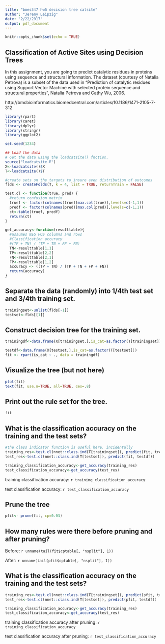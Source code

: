 ```yaml
---
title: "bmes547 hw5 decision tree catsite"
author: "Jeremy Leipzig"
date: "2/22/2017"
output: pdf_document
---
```


```r
knitr::opts_chunk$set(echo = TRUE)
```

## Classification of Active Sites using Decision Trees
In this assignment, you are going to predict catalytic residues in proteins using sequence and structural information. The dataset (courtesy of Natalia Petrova) is a subset of the data used in "Prediction of catalytic residues using Support Vector Machine with selected protein sequence and structural properties", Natalia Petrova and Cathy Wu, 2006.

http://bmcbioinformatics.biomedcentral.com/articles/10.1186/1471-2105-7-312

```r
library(rpart)
library(caret)
library(dplyr)
library(stringr)
library(ggplot2)

set.seed(1234)
```

```r
## Load the data
# Get the data using the loadcatsite() fnction.
source("loadcatsite.R")
X<-loadcatsite()$X
T<-loadcatsite()$T

#create sets on the targets to insure even distribution of outcomes
flds <- createFolds(T, k = 4, list = TRUE, returnTrain = FALSE)

test.cl <- function(true, pred) {
  #return confusion matrix
  truef <- factor(colnames(true)[max.col(true)],levels=c(-1,1))
  predf <- factor(colnames(pred)[max.col(pred)],levels=c(-1,1))
  ct<-table(truef, predf)
  return(ct)
}

get_accuracy<-function(resulttable){
  #assumes NEG POS columns and rows
  #Classification accuracy
  #(TP + TN) / (TP + TN + FP + FN)
  TN<-resulttable[1,1]
  TP<-resulttable[2,2]
  FN<-resulttable[2,1]
  FP<-resulttable[1,2]
  accuracy <- ((TP + TN) / (TP + TN + FP + FN))
  return(accuracy)
}
```

## Separate the data (randomly) into 1/4th test set and 3/4th training set.
```r
trainingset<-unlist(flds[-1])
testset<-flds[[1]]
```

## Construct decision tree for the training set.
```r
trainingdf<-data.frame(X[trainingset,],is_cat=as.factor(T[trainingset]))

testdf<-data.frame(X[testset,],is_cat=as.factor(T[testset]))
fit <- rpart(is_cat ~ ., data = trainingdf)
```

## Visualize the tree (but not here)
```r
plot(fit)
text(fit, use.n=TRUE, all=TRUE, cex=.8)
```

## Print out the rule set for the tree.
```r
fit
```

## What is the classification accuracy on the training and the test sets?
```r
#the class indicator function is useful here, incidentally
training_res<-test.cl(nnet::class.ind(T[trainingset]), predict(fit, trainingdf))
test_res<-test.cl(nnet::class.ind(T[testset]), predict(fit, testdf))

training_classification_accuracy<-get_accuracy(training_res)
test_classification_accuracy<-get_accuracy(test_res)
```

training classification accuracy: `r training_classification_accuracy`

test classification accuracy: `r test_classification_accuracy`

## Prune the tree
```r
pfit<- prune(fit, cp=0.03)
```

## How many rules were there before pruning and after pruning?

Before: `r unname(tail(fit$cptable[, "nsplit"], 1))`

After: `r unname(tail(pfit$cptable[, "nsplit"], 1))`

## What is the classification accuracy on the training and the test sets?
```r
training_res<-test.cl(nnet::class.ind(T[trainingset]), predict(pfit, trainingdf))
test_res<-test.cl(nnet::class.ind(T[testset]), predict(pfit, testdf))

training_classification_accuracy<-get_accuracy(training_res)
test_classification_accuracy<-get_accuracy(test_res)
```

training classification accuracy after pruning: `r training_classification_accuracy`

test classification accuracy after pruning: `r test_classification_accuracy`
